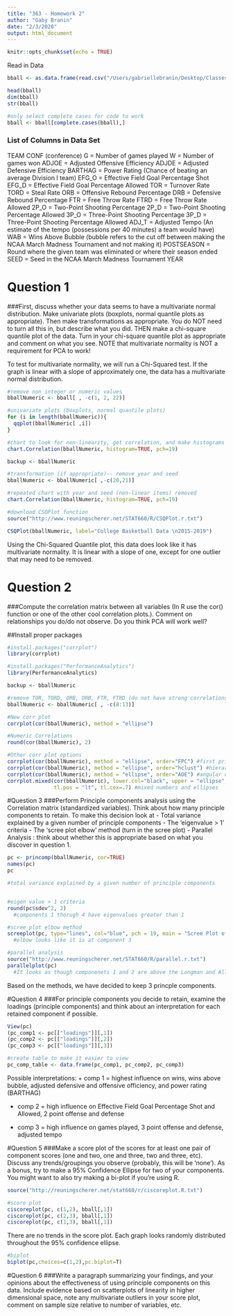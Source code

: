 ```yaml
---
title: "363 - Homework 2"
author: "Gaby Branin"
date: "2/3/2020"
output: html_document
---
```


```r
knitr::opts_chunk$set(echo = TRUE)
```
Read in Data
```r
bball <- as.data.frame(read.csv("/Users/gabriellebranin/Desktop/Classes/Spring 2020/S&DS 363/college-basketball-dataset/cbb.csv", header = TRUE))

head(bball)
dim(bball)
str(bball)

#only select complete cases for code to work
bball <- bball[complete.cases(bball),]

```
### List of Columns in Data Set

TEAM
CONF (conference)
G = Number of games played
W = Number of games won
ADJOE = Adjusted Offensive Efficiency
ADJDE = Adjusted Defensive Efficiency
BARTHAG = Power Rating (Chance of beating an average Division I team)
EFG_O = Effective Field Goal Percentage Shot
EFG_D = Effective Field Goal Percentage Allowed
TOR = Turnover Rate
TORD = Steal Rate
ORB = Offensive Rebound Percentage
DRB = Defensive Rebound Percentage
FTR = Free Throw Rate
FTRD = Free Throw Rate Allowed
2P_O = Two-Point Shooting Percentage
2P_D = Two-Point Shooting Percentage Allowed
3P_O = Three-Point Shooting Percentage
3P_D = Three-Point Shooting Percentage Allowed
ADJ_T = Adjusted Tempo (An estimate of the tempo (possessions per 40 minutes) a team would have)
WAB = Wins Above Bubble (bubble refers to the cut off between making the NCAA March Madness Tournament and not making it)
POSTSEASON = Round where the given team was eliminated or where their season ended
SEED = Seed in the NCAA March Madness Tournament
YEAR


# Question 1
###First, discuss whether your data seems to have a multivariate normal distribution. Make univariate plots (boxplots, normal quantile plots as appropriate). Then make transformations as appropriate. You do NOT need to turn all this in, but describe what you did. THEN make a chi-square quantile plot of the data. Turn in your chi-square quantile plot as appropriate and comment on what you see. NOTE that multivariate normality is NOT a requirement for PCA to work!


To test for multivariate normality, we will run a Chi-Squared test. If the graph is linear with a slope of approximately one, the data has a multivariate normal distribution.

```r
#remove non integer or numeric values
bballNumeric <- bball[ , -c(1, 2, 22)]

#univariate plots (boxplots, normal quantile plots)
for (i in length(bballNumeric)){
  qqplot(bballNumeric[ ,i])
}

#chart to look for non-linearity, get correlation, and make histograms at once
chart.Correlation(bballNumeric, histogram=TRUE, pch=19)

backup <- bballNumeric

#transformation (if appropriate)-- remove year and seed
bballNumeric <- bballNumeric[ ,-c(20,21)]

#repeated chart with year and seed (non-linear items) removed
chart.Correlation(bballNumeric, histogram=TRUE, pch=19)

#download CSQPlot function
source("http://www.reuningscherer.net/STAT660/R/CSQPlot.r.txt")

CSQPlot(bballNumeric, label="College Basketball Data \n2015-2019")

```
Using the Chi-Squared Quantile plot, this data does look like it has multivariate normality. It is linear with a slope of one, except for one outlier that may need to be removed. 


# Question 2
###Compute the correlation matrix between all variables (In R use the cor() function or one of the other cool correlation plots.). Comment on relationships you do/do not observe. Do you think PCA will work well?

##Install proper packages
```r
#install.packages("corrplot")
library(corrplot)

#install.packages("PerformanceAnalytics")
library(PerformanceAnalytics)

backup <- bballNumeric

#remove TOR, TORD, ORB, DRB, FTR, FTRD (do not have strong correlations in previous plot)
bballNumeric <- bballNumeric[ , -c(8:13)]

#New corr plot
corrplot(cor(bballNumeric), method = "ellipse")

#Numeric Correlations
round(cor(bballNumeric), 2)

#Other corr plot options
corrplot(cor(bballNumeric), method = "ellipse", order="FPC") #first principal component order
corrplot(cor(bballNumeric), method = "ellipse", order="hclust") #hierarchical clustering order
corrplot(cor(bballNumeric), method = "ellipse", order="AOE") #angular order of the eigenvectors
corrplot.mixed(cor(bballNumeric), lower.col="black", upper = "ellipse", tl.col = "black", number.cex=0.7, order = "hclust",
               tl.pos = "lt", tl.cex=.7) #mixed numbers and ellipses

```

#Question 3
###Perform Principle components analysis using the Correlation matrix (standardized variables). Think about how many principle components to retain. To make this decision look at
  - Total variance explained by a given number of principle components
  - The ‘eigenvalue > 1’ criteria
  - The ‘scree plot elbow’ method (turn in the scree plot)
  - Parallel Analysis : think about whether this is appropriate based on what you
discover in question 1.

```r
pc <- princomp(bballNumeric, cor=TRUE)
names(pc)
pc

#total variance explained by a given number of principle components


#eigen value > 1 criteria
round(pc$sdev^2, 2)
  #components 1 thorugh 4 have eigenvalues greater than 1

#scree plot elbow method
screeplot(pc, type="lines", col="blue", pch = 19, main = "Scree Plot of College Basketball Data")
  #elbow looks like it is at component 3

#parallel analysis
source("http://www.reuningscherer.net/STAT660/R/parallel.r.txt")
parallelplot(pc)
  #It looks as though componenets 1 and 2 are above the Longman and Allen methods.

```
Based on the methods, we have decided to keep 3 princple components.

#Question 4
###For principle components you decide to retain, examine the loadings (principle components) and think about an interpretation for each retained component if possible.

```r
View(pc)
(pc_comp1 <- pc[["loadings"]][,1])
(pc_comp2 <- pc[["loadings"]][,2])
(pc_comp3 <- pc[["loadings"]][,3])

#create table to make it easier to view
pc_comp_table <- data.frame(pc_comp1, pc_comp2, pc_comp3)

```
Possible interpretations:
  + comp 1 = highest influence on wins, wins above bubble, adjusted defensive and offensive officiency, and power rating (BARTHAG)
  
  + comp 2 = high influence on Effective Field Goal Percentage Shot and Allowed, 2 point offense and defense
  
  + comp 3 = high influence on games played, 3 point offense and defense, adjusted tempo



#Question 5
###Make a score plot of the scores for at least one pair of component scores (one and two, one and three, two and three, etc). Discuss any trends/groupings you observe (probably, this will be ‘none’). As a bonus, try to make a 95% Confidence Ellipse for two of your components. You might want to also try making a bi-plot if you’re using R.

```r
source("http://reuningscherer.net/stat660/r/ciscoreplot.R.txt")

#score plot
ciscoreplot(pc, c(1,2), bball[,1])
ciscoreplot(pc, c(2,3), bball[,1])
ciscoreplot(pc, c(1,3), bball[,1])

```
There are no trends in the score plot. Each graph looks randomly distributed throughout the 95% confidence ellipse.

```r

#biplot
biplot(pc,choices=c(1,2),pc.biplot=T)

```


#Question 6
###Write a paragraph summarizing your findings, and your opinions about the effectiveness of using principle components on this data. Include evidence based on scatterplots of linearity in higher dimensional space, note any multivariate outliers in your score plot, comment on sample size relative to number of variables, etc.
```r

```


